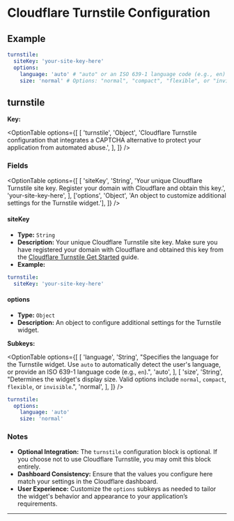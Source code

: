 # Cloudflare Turnstile Configuration

## Example

```yaml filename="turnstile"
turnstile:
  siteKey: 'your-site-key-here'
  options:
    language: 'auto' # "auto" or an ISO 639-1 language code (e.g., en)
    size: 'normal' # Options: "normal", "compact", "flexible", or "invisible"
```

## turnstile

**Key:**

<OptionTable
  options={[
    [
      'turnstile',
      'Object',
      'Cloudflare Turnstile configuration that integrates a CAPTCHA alternative to protect your application from automated abuse.',
    ],
  ]}
/>

### Fields

<OptionTable
  options={[
    [
      'siteKey',
      'String',
      'Your unique Cloudflare Turnstile site key. Register your domain with Cloudflare and obtain this key.',
      'your-site-key-here',
    ],
    ['options', 'Object', 'An object to customize additional settings for the Turnstile widget.'],
  ]}
/>

#### siteKey

- **Type:** `String`
- **Description:** Your unique Cloudflare Turnstile site key. Make sure you have registered your domain with Cloudflare and obtained this key from the [Cloudflare Turnstile Get Started](https://developers.cloudflare.com/turnstile/get-started/) guide.
- **Example:**

```yaml
turnstile:
  siteKey: 'your-site-key-here'
```

#### options

- **Type:** `Object`
- **Description:** An object to configure additional settings for the Turnstile widget.

**Subkeys:**

<OptionTable
  options={[
    [
      'language',
      'String',
      "Specifies the language for the Turnstile widget. Use `auto` to automatically detect the user's language, or provide an ISO 639-1 language code (e.g., `en`).",
      'auto',
    ],
    [
      'size',
      'String',
      "Determines the widget's display size. Valid options include `normal`, `compact`, `flexible`, or `invisible`.",
      'normal',
    ],
  ]}
/>

```yaml
turnstile:
  options:
    language: 'auto'
    size: 'normal'
```

### Notes

- **Optional Integration:** The `turnstile` configuration block is optional. If you choose not to use Cloudflare Turnstile, you may omit this block entirely.
- **Dashboard Consistency:** Ensure that the values you configure here match your settings in the Cloudflare dashboard.
- **User Experience:** Customize the `options` subkeys as needed to tailor the widget's behavior and appearance to your application’s requirements.

---

